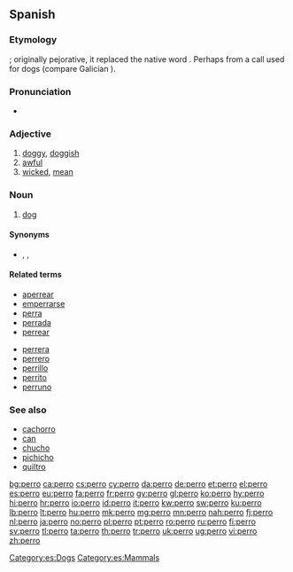{{also|pero|però}}
==Spanish==

===Etymology===
{{unk.|lang=es}}; originally pejorative, it replaced the native word {{term|lang=es|can}}. Perhaps from a call used for dogs (compare Galician {{term|apurrar||set the dogs on}}).

===Pronunciation===
* {{IPA|/ˈpe.ro/|lang=es}}

===Adjective===
{{es-adj|f=perra}}

# [[doggy]], [[doggish]]
# [[awful]]
# [[wicked]], [[mean]]

===Noun===
{{es-noun|m|f=perra}}

# [[dog]]

====Synonyms====
* {{l|es|cachorro}}, {{l|es|can}}, {{l|es|chucho}}

====Related terms====
{{rel-top}}
* [[aperrear]]
* [[emperrarse]]
* [[perra]] {{f}}
* [[perrada]]
* [[perrear]]
{{rel-mid}}
* [[perrera]] {{f}}
* [[perrero]]
* [[perrillo]]
* [[perrito]] {{m}}
* [[perruno]] {{pos_a}}
{{rel-bottom}}

===See also===
* [[cachorro]] {{m}}
* [[can]] {{m}}
* [[chucho]] {{m}}
* [[pichicho]] {{m}}
* [[quiltro]] {{m}}

[[Category:es:Dogs]]
[[Category:es:Mammals]]

[[bg:perro]]
[[ca:perro]]
[[cs:perro]]
[[cy:perro]]
[[da:perro]]
[[de:perro]]
[[et:perro]]
[[el:perro]]
[[es:perro]]
[[eu:perro]]
[[fa:perro]]
[[fr:perro]]
[[gv:perro]]
[[gl:perro]]
[[ko:perro]]
[[hy:perro]]
[[hi:perro]]
[[hr:perro]]
[[io:perro]]
[[id:perro]]
[[it:perro]]
[[kw:perro]]
[[sw:perro]]
[[ku:perro]]
[[lb:perro]]
[[lt:perro]]
[[hu:perro]]
[[mk:perro]]
[[mg:perro]]
[[mn:perro]]
[[nah:perro]]
[[fj:perro]]
[[nl:perro]]
[[ja:perro]]
[[no:perro]]
[[pl:perro]]
[[pt:perro]]
[[ro:perro]]
[[ru:perro]]
[[fi:perro]]
[[sv:perro]]
[[tl:perro]]
[[ta:perro]]
[[th:perro]]
[[tr:perro]]
[[uk:perro]]
[[ug:perro]]
[[vi:perro]]
[[zh:perro]]